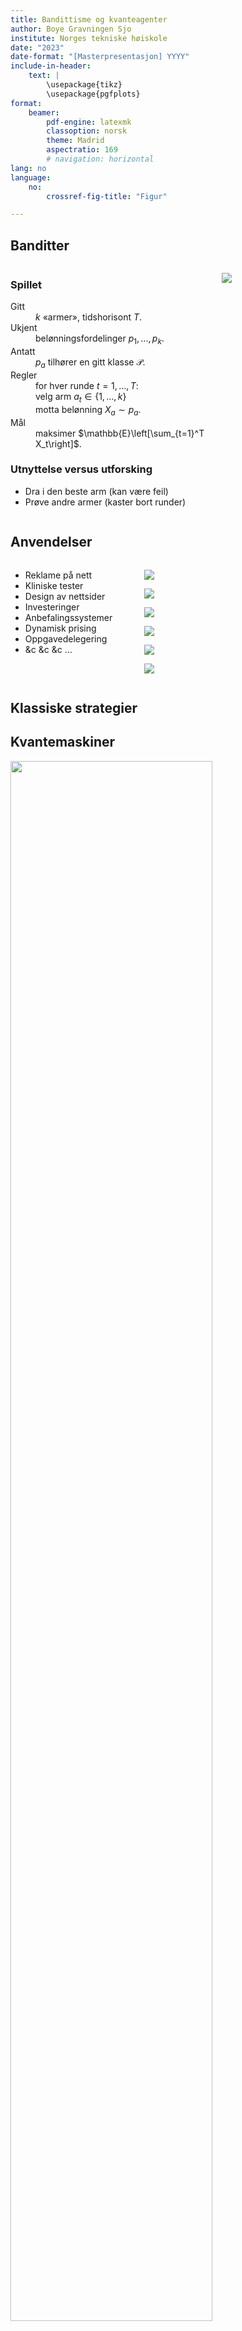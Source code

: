 ```yaml
---
title: Bandittisme og kvanteagenter
author: Boye Gravningen Sjo
institute: Norges tekniske høiskole
date: "2023"
date-format: "[Masterpresentasjon] YYYY"
include-in-header: 
    text: |
        \usepackage{tikz}
        \usepackage{pgfplots}
format: 
    beamer:
        pdf-engine: latexmk
        classoption: norsk
        theme: Madrid
        aspectratio: 169
        # navigation: horizontal
lang: no
language:
    no:
        crossref-fig-title: "Figur"

---
```


## Banditter
:::: {.columns align=center}

::: {.column width="60%"}
### Spillet

Gitt
:   $k$ «armer», tidshorisont $T$.

Ukjent
:   belønningsfordelinger $p_1, \dots, p_k$.

Antatt
:   $p_a$ tilhører en gitt klasse $\mathcal{P}$.

Regler
:   for hver runde $t=1, \dots, T$:\
    velg arm $a_t \in \{1, \dots, k\}$\
    motta belønning $X_a \sim p_a$.

Mål
:   maksimer $\mathbb{E}\left[\sum_{t=1}^T X_t\right]$.


### Utnyttelse versus utforsking
- Dra i den beste arm (kan være feil)
- Prøve andre armer (kaster bort runder)
:::

::: {.column width="30%"}
![](images/bandits.jpg){fig-align="right"}
:::

::::

## Anvendelser
:::: {.columns align=center}

::: {.column width="40%"}
- Reklame på nett
- Kliniske tester
- Design av nettsider
- Investeringer
- Anbefalingssystemer
- Dynamisk prising
- Oppgavedelegering
- &c &c &c ...
:::

::: {.column width="60%"}
::: {layout="[[30, -10, 18, -10, 35, -20], [30, -5, 22, -2, 30, -20]]" layout-valign="center"}
![](images/netflixlogo.jpeg)

![](images/amazonlogo.png)

![](images/doordashlogo.png)

![](images/google_anal.png)

![](images/metalogo.png)

![](images/washingtonlogo.png)

:::
:::

::::

## Klassiske strategier

<!-- :::: {.columns align=center}

::: {.column width=40%}
- Ren utforskning
- Ren utnyttelse
- $\epsilon$-grådig
- UCB
- Thompson sampling
:::


::: {.column width=60%} -->

\begin{tikzpicture}
    \begin{axis}[
        width=10cm,
        height=8cm,
        legend entries={Ren utforskning, Grådig, $\epsilon$-grådig, UCB, Thompson},
        legend style={at={(-0.2,0.5)},anchor=east},
        ylabel={Regret},
        xlabel={Runde},
    ]
        \pgfplotstableread[col sep=comma]{../code/MAB/comparison.dat}\datatable

        \addplot[color=black, mark=none, dashed] table [x=turn, y=Random]{\datatable};
        \addplot[color=black, mark=none] table [x=turn, y=Greedy]{\datatable};
        \addplot[color=black, mark=none, dotted] table [x=turn, y=EpsilonGreedy]{\datatable};
        \addplot[color=red, mark=none] table [x=turn, y=UCB]{\datatable};
        \addplot[color=green, mark=none] table [x=turn, y=ThompsonBernoulli]{\datatable};

    \end{axis}
\end{tikzpicture}
<!-- :::


:::: -->


## Kvantemaskiner

![](images/quantum_computer.jpg){height="80%" fig-align="center"}


## Kvantealgoritmer

Kvantealgoritme | Problem | Kompleksitet | Beste klassiske
--- | --- | --- | ---
Grover | Ustrukturert søk | $O(\sqrt{N})$ | $O(N)$
Shor | Faktorisering | $O( \log(N)^3)$ | Subeksponensiell
QFT | Fouriertransformasjon | $O(\log(N))$ | $O(N \log(N))$
HHL | Lineære ligningssystemer | $O(\log(N)\kappa^2)$ | $O(N\kappa)$
QMC | Estimere $\mathbb{E}[X]$ | $O(1/\epsilon)$ | $O(1/\epsilon^2)$


## Kvante-UCB

:::: {.columns align=center}

::: {.column width=40%}

- Ide: bruk QMC til å estimere $\mathbb{E}[X_i]$.
- Fordel: konfidensintervaller blir mindre
- Resultat: $O(\log(T))$-algoritme

:::

::: {.column width=60%} 
![](images/qubit.png)

:::


::::

## Simuleringer: uniform prior

::: {#fig-1 align=center}
\newcommand{\myoptions}{
    width=12cm,
    height=8cm,
    legend entries={UCB, QUCB, Thompson},
    legend pos=north west,
    ylabel={Regret},
    xlabel={Runde},
}
\input{../report/tex/07_simulations/figs/uniform_prior}

_
:::


## Simuleringer: korrelert prior
::: {#fig-2 align=center}
\newcommand{\myoptions}{
    width=12cm,
    height=8cm,
    legend entries={UCB, QUCB, Thompson},
    legend pos=north west,
    ylabel={Regret},
    xlabel={Runde},
}
\input{../report/tex/07_simulations/figs/challenging_prior}

_
:::

## Simuleringer: meget korrelert prior
::: {#fig-3 align=center}
\newcommand{\myoptions}{
    width=12cm,
    height=8cm,
    legend entries={UCB, QUCB, Thompson},
    legend pos=north west,
    ylabel={Regret},
    xlabel={Runde},
}
\input{../report/tex/07_simulations/figs/more_challenging_prior}

_
:::


## Konklusjoner
- Bedre i *noen* tilfeller
- Juks med kvante
- Vanskelig å anvende
- QUCB kan videreutvikles
- Kvantealgoritmer for andre bandittvarianter?

## Vedlegg: maskinlæring og banditter
:::: {.columns align=center}

<!-- ::: {layout-ncol=2} -->

::: {.column width=40%}
- Forsterket læring
- Hvordan uttrykke bandittproblemet som et RL-problem?
- Fungerer kanskje, men krever i så fall anpassing

:::


::: {.column width=60%}
\newcommand{\myoptions}{
    width=8cm,
    height=6cm,
    legend entries={A2C, DQN, PPO, Quantum},
    legend pos=north west,
    ylabel={Regret},
    xlabel={Runde},
}
\input{../report/tex/07_simulations/figs/rl_bandits.tex}
:::


<!-- ::: -->

::::


## Vedlegg: kvantovermakt
```mermaid
flowchart LR
    P(P) --> N(NP)
    N --> S(PSPACE)
    P --> B(BPP)
    B --> Q(BQP)
    Q --> S
```

